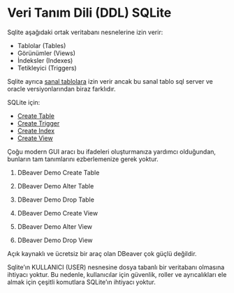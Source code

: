 # Veri Tanım Dili (DDL) SQLite



Sqlite aşağıdaki ortak veritabanı nesnelerine izin verir:

- Tablolar (Tables)
- Görünümler (Views)
- İndeksler (Indexes)
- Tetikleyici (Triggers)

Sqlite ayrıca [sanal tablolara](sql-virtual-tables-en.qmd) izin verir ancak bu sanal tablo sql server ve oracle versiyonlarından biraz farklıdır.

SQLite için:

- [Create Table](https://www.sqlite.org/lang_createtable.html)
- [Create Trigger](https://www.sqlite.org/lang_createtrigger.html)
- [Create Index](https://www.sqlite.org/lang_createindex.html)
- [Create View](https://www.sqlite.org/lang_createview.html)

Çoğu modern GUI aracı bu ifadeleri oluşturmanıza yardımcı olduğundan, bunların tam tanımlarını ezberlemenize gerek yoktur.

1. DBeaver Demo Create Table
2. DBeaver Demo Alter Table
3. DBeaver Demo Drop Table

1. DBeaver Demo Create View
2. DBeaver Demo Alter View
3. DBeaver Demo Drop View


Açık kaynaklı ve ücretsiz bir araç olan DBeaver çok güçlü değildir.


Sqlite'ın KULLANICI (USER) nesnesine dosya tabanlı bir veritabanı olmasına ihtiyacı yoktur. 
Bu nedenle, kullanıcılar için güvenlik, roller ve ayrıcalıkları ele almak için çeşitli komutlara SQLite'ın ihtiyacı yoktur.

